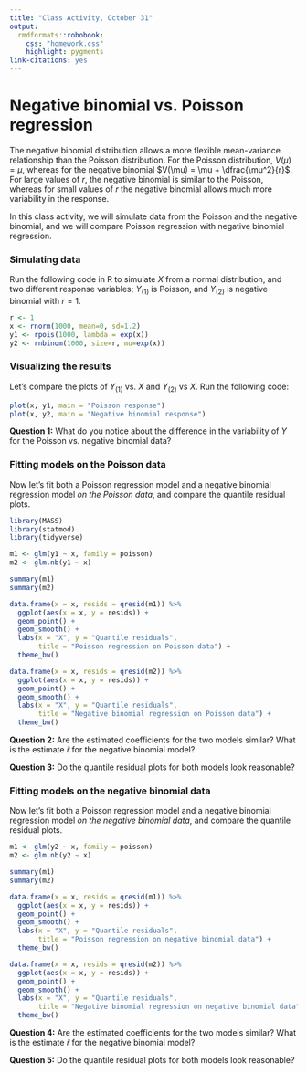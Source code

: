 ```yaml
---
title: "Class Activity, October 31"
output: 
  rmdformats::robobook:
    css: "homework.css"
    highlight: pygments
link-citations: yes
---
```


# Negative binomial vs. Poisson regression

The negative binomial distribution allows a more flexible mean-variance relationship than the Poisson distribution. For the Poisson distribution, $V(\mu) = \mu$, whereas for the negative binomial $V(\mu) = \mu + \dfrac{\mu^2}{r}$. For large values of $r$, the negative binomial is similar to the Poisson, whereas for small values of $r$ the negative binomial allows much more variability in the response.

In this class activity, we will simulate data from the Poisson and the negative binomial, and we will compare Poisson regression with negative binomial regression.

### Simulating data

Run the following code in R to simulate $X$ from a normal distribution, and two different response variables; $Y_{(1)}$ is Poisson, and $Y_{(2)}$ is negative binomial with $r = 1$.

```r
r <- 1
x <- rnorm(1000, mean=0, sd=1.2)
y1 <- rpois(1000, lambda = exp(x))
y2 <- rnbinom(1000, size=r, mu=exp(x))
```

### Visualizing the results

Let's compare the plots of $Y_{(1)}$ vs. $X$ and $Y_{(2)}$ vs $X$. Run the following code:

```r
plot(x, y1, main = "Poisson response")
plot(x, y2, main = "Negative binomial response")
```

**Question 1:** What do you notice about the difference in the variability of $Y$ for the Poisson vs. negative binomial data?

### Fitting models on the Poisson data

Now let's fit both a Poisson regression model and a negative binomial regression model *on the Poisson data*, and compare the quantile residual plots.


```r
library(MASS)
library(statmod)
library(tidyverse)

m1 <- glm(y1 ~ x, family = poisson)
m2 <- glm.nb(y1 ~ x)

summary(m1)
summary(m2)

data.frame(x = x, resids = qresid(m1)) %>%
  ggplot(aes(x = x, y = resids)) +
  geom_point() +
  geom_smooth() +
  labs(x = "X", y = "Quantile residuals",
       title = "Poisson regression on Poisson data") +
  theme_bw()

data.frame(x = x, resids = qresid(m2)) %>%
  ggplot(aes(x = x, y = resids)) +
  geom_point() +
  geom_smooth() +
  labs(x = "X", y = "Quantile residuals",
       title = "Negative binomial regression on Poisson data") +
  theme_bw()
```

**Question 2:** Are the estimated coefficients for the two models similar? What is the estimate $\widehat{r}$ for the negative binomial model?

**Question 3:** Do the quantile residual plots for both models look reasonable?


### Fitting models on the negative binomial data

Now let's fit both a Poisson regression model and a negative binomial regression model *on the negative binomial data*, and compare the quantile residual plots.


```r
m1 <- glm(y2 ~ x, family = poisson)
m2 <- glm.nb(y2 ~ x)

summary(m1)
summary(m2)

data.frame(x = x, resids = qresid(m1)) %>%
  ggplot(aes(x = x, y = resids)) +
  geom_point() +
  geom_smooth() +
  labs(x = "X", y = "Quantile residuals",
       title = "Poisson regression on negative binomial data") +
  theme_bw()

data.frame(x = x, resids = qresid(m2)) %>%
  ggplot(aes(x = x, y = resids)) +
  geom_point() +
  geom_smooth() +
  labs(x = "X", y = "Quantile residuals",
       title = "Negative binomial regression on negative binomial data") +
  theme_bw()
```

**Question 4:** Are the estimated coefficients for the two models similar? What is the estimate $\widehat{r}$ for the negative binomial model?

**Question 5:** Do the quantile residual plots for both models look reasonable?

